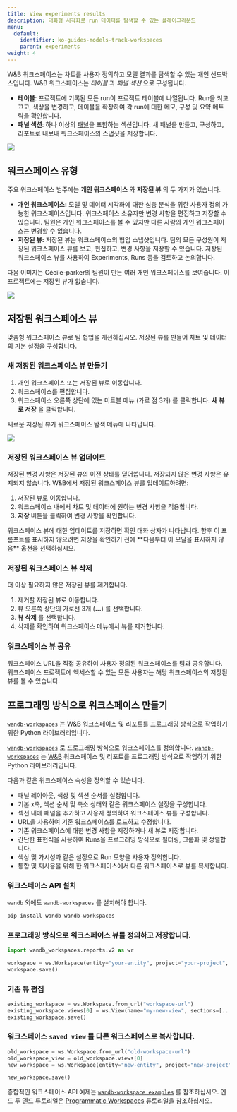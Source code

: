 ---
title: View experiments results
description: 대화형 시각화로 run 데이터를 탐색할 수 있는 플레이그라운드
menu:
  default:
    identifier: ko-guides-models-track-workspaces
    parent: experiments
weight: 4
---

W&B 워크스페이스는 차트를 사용자 정의하고 모델 결과를 탐색할 수 있는 개인 샌드박스입니다. W&B 워크스페이스는 *테이블* 과 *패널 섹션* 으로 구성됩니다.

* **테이블**: 프로젝트에 기록된 모든 run이 프로젝트 테이블에 나열됩니다. Run을 켜고 끄고, 색상을 변경하고, 테이블을 확장하여 각 run에 대한 메모, 구성 및 요약 메트릭을 확인합니다.
* **패널 섹션**: 하나 이상의 [패널](/ko/guides/models/app/features/panels/)을 포함하는 섹션입니다. 새 패널을 만들고, 구성하고, 리포트로 내보내 워크스페이스의 스냅샷을 저장합니다.

<Frame>
    <img src="/images/app_ui/workspace_table_and_panels.png"  />
</Frame>

## 워크스페이스 유형
주요 워크스페이스 범주에는 **개인 워크스페이스** 와 **저장된 뷰** 의 두 가지가 있습니다.

* **개인 워크스페이스:** 모델 및 데이터 시각화에 대한 심층 분석을 위한 사용자 정의 가능한 워크스페이스입니다. 워크스페이스 소유자만 변경 사항을 편집하고 저장할 수 있습니다. 팀원은 개인 워크스페이스를 볼 수 있지만 다른 사람의 개인 워크스페이스는 변경할 수 없습니다.
* **저장된 뷰:** 저장된 뷰는 워크스페이스의 협업 스냅샷입니다. 팀의 모든 구성원이 저장된 워크스페이스 뷰를 보고, 편집하고, 변경 사항을 저장할 수 있습니다. 저장된 워크스페이스 뷰를 사용하여 Experiments, Runs 등을 검토하고 논의합니다.

다음 이미지는 Cécile-parker의 팀원이 만든 여러 개인 워크스페이스를 보여줍니다. 이 프로젝트에는 저장된 뷰가 없습니다.
<Frame>
    <img src="/images/app_ui/Menu_No_views.jpg"  />
</Frame>

## 저장된 워크스페이스 뷰
맞춤형 워크스페이스 뷰로 팀 협업을 개선하십시오. 저장된 뷰를 만들어 차트 및 데이터의 기본 설정을 구성합니다.

### 새 저장된 워크스페이스 뷰 만들기

1. 개인 워크스페이스 또는 저장된 뷰로 이동합니다.
2. 워크스페이스를 편집합니다.
3. 워크스페이스 오른쪽 상단에 있는 미트볼 메뉴 (가로 점 3개) 를 클릭합니다. **새 뷰로 저장** 을 클릭합니다.

새로운 저장된 뷰가 워크스페이스 탐색 메뉴에 나타납니다.

<Frame>
    <img src="/images/app_ui/Menu_Views.jpg"  />
</Frame>

### 저장된 워크스페이스 뷰 업데이트
저장된 변경 사항은 저장된 뷰의 이전 상태를 덮어씁니다. 저장되지 않은 변경 사항은 유지되지 않습니다. W&B에서 저장된 워크스페이스 뷰를 업데이트하려면:

1. 저장된 뷰로 이동합니다.
2. 워크스페이스 내에서 차트 및 데이터에 원하는 변경 사항을 적용합니다.
3. **저장** 버튼을 클릭하여 변경 사항을 확인합니다.

<Note>
워크스페이스 뷰에 대한 업데이트를 저장하면 확인 대화 상자가 나타납니다. 향후 이 프롬프트를 표시하지 않으려면 저장을 확인하기 전에 **다음부터 이 모달을 표시하지 않음** 옵션을 선택하십시오.
</Note>

### 저장된 워크스페이스 뷰 삭제
더 이상 필요하지 않은 저장된 뷰를 제거합니다.

1. 제거할 저장된 뷰로 이동합니다.
2. 뷰 오른쪽 상단의 가로선 3개 (**...**) 를 선택합니다.
3. **뷰 삭제** 를 선택합니다.
4. 삭제를 확인하여 워크스페이스 메뉴에서 뷰를 제거합니다.

### 워크스페이스 뷰 공유
워크스페이스 URL을 직접 공유하여 사용자 정의된 워크스페이스를 팀과 공유합니다. 워크스페이스 프로젝트에 엑세스할 수 있는 모든 사용자는 해당 워크스페이스의 저장된 뷰를 볼 수 있습니다.

## 프로그래밍 방식으로 워크스페이스 만들기

[`wandb-workspaces`](https://github.com/wandb/wandb-workspaces/tree/main) 는 [W&B](https://wandb.ai/) 워크스페이스 및 리포트를 프로그래밍 방식으로 작업하기 위한 Python 라이브러리입니다.

[`wandb-workspaces`](https://github.com/wandb/wandb-workspaces/tree/main) 로 프로그래밍 방식으로 워크스페이스를 정의합니다. [`wandb-workspaces`](https://github.com/wandb/wandb-workspaces/tree/main) 는 [W&B](https://wandb.ai/) 워크스페이스 및 리포트를 프로그래밍 방식으로 작업하기 위한 Python 라이브러리입니다.

다음과 같은 워크스페이스 속성을 정의할 수 있습니다.

* 패널 레이아웃, 색상 및 섹션 순서를 설정합니다.
* 기본 x축, 섹션 순서 및 축소 상태와 같은 워크스페이스 설정을 구성합니다.
* 섹션 내에 패널을 추가하고 사용자 정의하여 워크스페이스 뷰를 구성합니다.
* URL을 사용하여 기존 워크스페이스를 로드하고 수정합니다.
* 기존 워크스페이스에 대한 변경 사항을 저장하거나 새 뷰로 저장합니다.
* 간단한 표현식을 사용하여 Runs을 프로그래밍 방식으로 필터링, 그룹화 및 정렬합니다.
* 색상 및 가시성과 같은 설정으로 Run 모양을 사용자 정의합니다.
* 통합 및 재사용을 위해 한 워크스페이스에서 다른 워크스페이스로 뷰를 복사합니다.

### 워크스페이스 API 설치

`wandb` 외에도 `wandb-workspaces` 를 설치해야 합니다.

```bash
pip install wandb wandb-workspaces
```

### 프로그래밍 방식으로 워크스페이스 뷰를 정의하고 저장합니다.

```python
import wandb_workspaces.reports.v2 as wr

workspace = ws.Workspace(entity="your-entity", project="your-project", views=[...])
workspace.save()
```

### 기존 뷰 편집
```python
existing_workspace = ws.Workspace.from_url("workspace-url")
existing_workspace.views[0] = ws.View(name="my-new-view", sections=[...])
existing_workspace.save()
```

### 워크스페이스 `saved view` 를 다른 워크스페이스로 복사합니다.

```python
old_workspace = ws.Workspace.from_url("old-workspace-url")
old_workspace_view = old_workspace.views[0]
new_workspace = ws.Workspace(entity="new-entity", project="new-project", views=[old_workspace_view])

new_workspace.save()
```

종합적인 워크스페이스 API 예제는 [`wandb-workspace examples`](https://github.com/wandb/wandb-workspaces/tree/main/examples/workspaces) 를 참조하십시오. 엔드 투 엔드 튜토리얼은 [Programmatic Workspaces](/ko/tutorials/workspaces) 튜토리얼을 참조하십시오.
